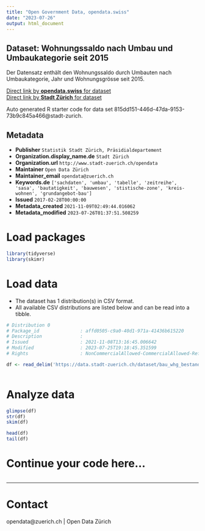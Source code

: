 ```yaml
---
title: "Open Government Data, opendata.swiss"
date: "2023-07-26"
output: html_document
---
```


## Dataset: Wohnungssaldo nach Umbau und Umbaukategorie seit 2015

Der Datensatz enthält den Wohnungssaldo durch Umbauten nach Umbaukategorie, Jahr und Wohnungsgrösse seit 2015.

[Direct link by **opendata.swiss** for dataset](https://opendata.swiss/de/dataset/wohnungssaldo-nach-umbau-und-umbaukategorie-seit-2015)<br>
[Direct link by **Stadt Zürich** for dataset](https://data.stadt-zuerich.ch/dataset/bau_whg_bestand_umbau_umbaukat_ea_zizahlkat_kreis_saldo_jahr_od5102)

Auto generated R starter code for data set 815dd151-446d-47da-9153-73b9c845a466@stadt-zurich.

## Metadata

- **Publisher** `Statistik Stadt Zürich, Präsidialdepartement`
- **Organization.display_name.de** `Stadt Zürich`
- **Organization.url** `http://www.stadt-zuerich.ch/opendata`
- **Maintainer** `Open Data Zürich`
- **Maintainer_email** `opendata@zuerich.ch`
- **Keywords.de** `['sachdaten', 'umbau', 'tabelle', 'zeitreihe', 'sasa', 'bautatigkeit', 'bauwesen', 'stistische-zone', 'kreis-wohnen', 'grundangebot-bau']`
- **Issued** `2017-02-28T00:00:00`
- **Metadata_created** `2021-11-09T02:49:44.016062`
- **Metadata_modified** `2023-07-26T01:37:51.508259`


# Load packages

```r

library(tidyverse)
library(skimr)

```

# Load data

-   The dataset has 1 distribution(s) in CSV format.
-   All available CSV distributions are listed below and can be read into a tibble.

```r

# Distribution 0
# Package_id               : affd0505-c9a0-40d1-971a-41436b615220
# Description              : 
# Issued                   : 2021-11-08T13:16:45.006642
# Modified                 : 2023-07-25T19:18:45.351599
# Rights                   : NonCommercialAllowed-CommercialAllowed-ReferenceNotRequired

df <- read_delim('https://data.stadt-zuerich.ch/dataset/bau_whg_bestand_umbau_umbaukat_ea_zizahlkat_kreis_saldo_jahr_od5102/download/BAU510OD5102.csv')



```

# Analyze data

```r

glimpse(df)
str(df)
skim(df)

head(df)
tail(df)

```

# Continue your code here...

```r

```

------------------------------------------------------------------------

# Contact

opendata@zuerich.ch | Open Data Zürich

